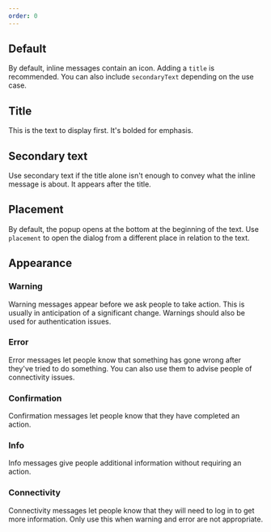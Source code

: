 ```yaml
---
order: 0
---
```



## Default

By default, inline messages contain an icon. Adding a `title` is recommended. You can also include
`secondaryText` depending on the use case.

<Example Component={InlineMessageDefault} packageName="@atlaskit/inline-message" />

## Title

This is the text to display first. It's bolded for emphasis.

<Example Component={InlineMessageTitle} packageName="@atlaskit/inline-message" />

## Secondary text

Use secondary text if the title alone isn't enough to convey what the inline message is about. It
appears after the title.

<Example Component={InlineMessageSecondaryText} packageName="@atlaskit/inline-message" />

## Placement

By default, the popup opens at the bottom at the beginning of the text. Use `placement` to open the
dialog from a different place in relation to the text.

<Example Component={InlineMessagePlacement} packageName="@atlaskit/inline-message" />

## Appearance

### Warning

Warning messages appear before we ask people to take action. This is usually in anticipation of a
significant change. Warnings should also be used for authentication issues.

<Example Component={InlineMessageWarning} packageName="@atlaskit/inline-message" />

### Error

Error messages let people know that something has gone wrong after they've tried to do something.
You can also use them to advise people of connectivity issues.

<Example Component={InlineMessageError} packageName="@atlaskit/inline-message" />

### Confirmation

Confirmation messages let people know that they have completed an action.

<Example Component={InlineMessageConfirmation} packageName="@atlaskit/inline-message" />

### Info

Info messages give people additional information without requiring an action.

<Example Component={InlineMessageInfo} packageName="@atlaskit/inline-message" />

### Connectivity

Connectivity messages let people know that they will need to log in to get more information. Only
use this when warning and error are not appropriate.

<Example Component={InlineMessageConnectivity} packageName="@atlaskit/inline-message" />
